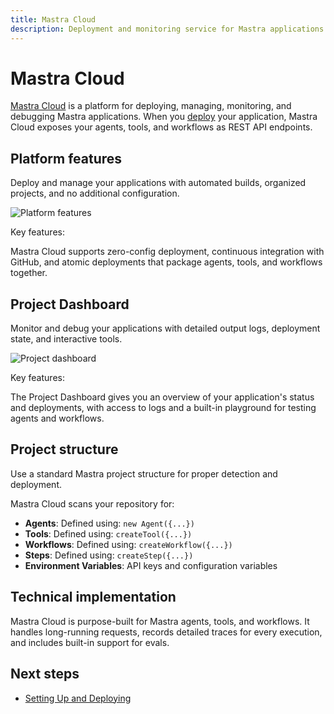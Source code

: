 ```yaml
---
title: Mastra Cloud
description: Deployment and monitoring service for Mastra applications
---
```



# Mastra Cloud

[Mastra Cloud](https://mastra.ai/cloud) is a platform for deploying, managing, monitoring, and debugging Mastra applications. When you [deploy](/docs/mastra-cloud/setting-up) your application, Mastra Cloud exposes your agents, tools, and workflows as REST API endpoints.

<MastraCloudCallout />

## Platform features

Deploy and manage your applications with automated builds, organized projects, and no additional configuration.

![Platform features](/img/mastra-cloud/mastra-cloud-platform-features.jpg)

Key features:

Mastra Cloud supports zero-config deployment, continuous integration with GitHub, and atomic deployments that package agents, tools, and workflows together.

## Project Dashboard

Monitor and debug your applications with detailed output logs, deployment state, and interactive tools.

![Project dashboard](/img/mastra-cloud/mastra-cloud-project-dashboard.jpg)

Key features:

The Project Dashboard gives you an overview of your application's status and deployments, with access to logs and a built-in playground for testing agents and workflows.

## Project structure

Use a standard Mastra project structure for proper detection and deployment.

<FileTree>
  <FileTree.Folder name="src" defaultOpen>
    <FileTree.Folder name="mastra" defaultOpen>
      <FileTree.Folder name="agents" defaultOpen>
        <FileTree.File name="agent-name.ts" />
      </FileTree.Folder>
      <FileTree.Folder name="tools" defaultOpen>
        <FileTree.File name="tool-name.ts" />
      </FileTree.Folder>
      <FileTree.Folder name="workflows" defaultOpen>
        <FileTree.File name="workflow-name.ts" />
      </FileTree.Folder>
      <FileTree.File name="index.ts" />
    </FileTree.Folder>
  </FileTree.Folder>
  <FileTree.File name="package.json" />
</FileTree>

Mastra Cloud scans your repository for:

- **Agents**: Defined using: `new Agent({...})`
- **Tools**: Defined using: `createTool({...})`
- **Workflows**: Defined using: `createWorkflow({...})`
- **Steps**: Defined using: `createStep({...})`
- **Environment Variables**: API keys and configuration variables

## Technical implementation

Mastra Cloud is purpose-built for Mastra agents, tools, and workflows. It handles long-running requests, records detailed traces for every execution, and includes built-in support for evals.

## Next steps

- [Setting Up and Deploying](/docs/mastra-cloud/setting-up)
